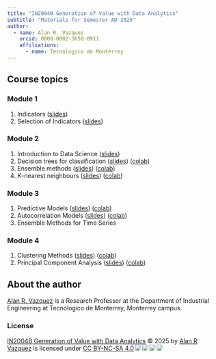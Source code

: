 ```yaml
---
title: "IN2004B Generation of Value with Data Analytics"
subtitle: "Materials for Semester AD 2025"
author: 
  - name: Alan R. Vazquez
    orcid: 0000-0002-3658-0911
    affiliations:
      - name: Tecnologico de Monterrey
---
```


## Course topics

### Module 1

1.  Indicators ([slides](/Module1/Indicators.slides.html))
2.  Selection of Indicators ([slides](/Module1/BSC.slides.html))

### Module 2

1.  Introduction to Data Science ([slides](/Module2/IntrotoDataScience.slides.html))
2.  Decision trees for classification ([slides](/Module2/Classification.slides.html)) ([colab](https://drive.google.com/file/d/1iqtGTsLj0qL_zWwdkyrMsKltqOjvM496/view?usp=sharing))
3.  Ensemble methods ([slides](/Module2/EnsembleMethods.slides.html)) ([colab](https://drive.google.com/file/d/1HAn1pZL2oSJtISVfp2nrvNI8wYzwtAV9/view?usp=sharing))
4.  *K*-nearest neighbours ([slides](/Module2/KNearestNeighbours.slides.html)) ([colab](https://drive.google.com/file/d/1ItiD4OZrk46WSBHhh_d0va7F-5lY6f25/view?usp=sharing))

### Module 3

1.  Predictive Models ([slides](/Module3/PredictiveModels.slides.html)) ([colab](https://drive.google.com/file/d/12x5bgN_Tt5DAO38DGbeqhPM36gEETCqb/view?usp=sharing))
2.  Autocorrelation Models ([slides](/Module3/Autocorrelation.slides.html)) ([colab](https://drive.google.com/file/d/1G2EzXu1iOV5UpP_qzU1nUknGJ5FPY0lg/view?usp=sharing))
3.  Ensemble Methods for Time Series

### Module 4

1.  Clustering Methods ([slides](/Module4/Clustering.slides.html)) ([colab](https://colab.research.google.com/drive/1sL5LeIXI9YqYmebxWpF3sqPA92IxftYX?usp=sharing))
2.  Principal Component Analysis ([slides](/Module4/PCA.slides.html)) ([colab](https://colab.research.google.com/drive/1apdp8jOr7DQFIML_QQr1xofdy8-tyCK1?usp=sharing))

## About the author

[Alan R. Vazquez](https://alanrvazquez.netlify.app/) is a Research Professor at the Department of Industrial Engineering at Tecnologico de Monterrey, Monterrey campus.

### License

<a href="https://alanrvazquez.github.io/TEC-IN2004B/">IN2004B Generation of Value with Data Analytics</a> © 2025 by <a href="https://alanrvazquez.netlify.app/">Alan R Vazquez</a> is licensed under <a href="https://creativecommons.org/licenses/by-nc-sa/4.0/">CC BY-NC-SA 4.0</a><img src="https://mirrors.creativecommons.org/presskit/icons/cc.svg" style="max-width: 1em;max-height:1em;margin-left: .2em;"/><img src="https://mirrors.creativecommons.org/presskit/icons/by.svg" style="max-width: 1em;max-height:1em;margin-left: .2em;"/><img src="https://mirrors.creativecommons.org/presskit/icons/nc.svg" style="max-width: 1em;max-height:1em;margin-left: .2em;"/><img src="https://mirrors.creativecommons.org/presskit/icons/sa.svg" style="max-width: 1em;max-height:1em;margin-left: .2em;"/>
